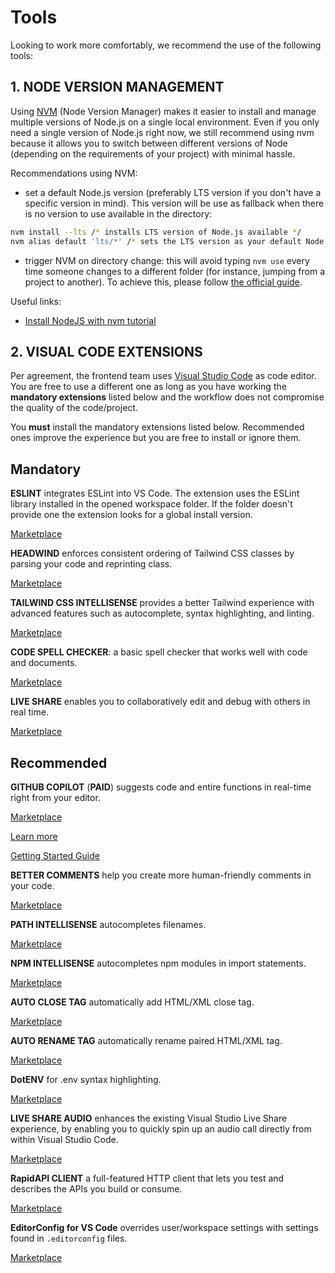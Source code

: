 
<Meta title="Docs/Tools" />

# Tools

Looking to work more comfortably, we recommend the use of the following tools:

## 1. NODE VERSION MANAGEMENT

Using [NVM](https://github.com/nvm-sh/nvm) (Node Version Manager) makes it easier to install and manage multiple versions of Node.js on a single local environment. Even if you only need a single version of Node.js right now, we still recommend using nvm because it allows you to switch between different versions of Node (depending on the requirements of your project) with minimal hassle.

Recommendations using NVM:

- set a default Node.js version (preferably LTS version if you don't have a specific version in mind). This version will be use as fallback when there is no version to use available in the directory:

```bash
nvm install --lts /* installs LTS version of Node.js available */
nvm alias default 'lts/*' /* sets the LTS version as your default Node.js version */
```

- trigger NVM on directory change: this will avoid typing `nvm use` every time someone changes to a different folder (for instance, jumping from a project to another). To achieve this, please follow [the official guide](https://github.com/nvm-sh/nvm#deeper-shell-integration).

Useful links:
- [Install NodeJS with nvm tutorial](https://heynode.com/tutorial/install-nodejs-locally-nvm)

## 2. VISUAL CODE EXTENSIONS

Per agreement, the frontend team uses [Visual Studio Code](https://code.visualstudio.com/) as code editor. You are free to use a different one as long as you have working the **mandatory extensions** listed below and the workflow does not compromise the quality of the code/project.

You **must** install the mandatory extensions listed below. Recommended ones improve the experience but you are free to install or ignore them.

## Mandatory

**ESLINT** integrates ESLint into VS Code. The extension uses the ESLint library installed in the opened workspace folder. If the folder doesn't provide one the extension looks for a global install version.

[Marketplace](https://marketplace.visualstudio.com/items?itemName=dbaeumer.vscode-eslint)


**HEADWIND** enforces consistent ordering of Tailwind CSS classes by parsing your code and reprinting class.

[Marketplace](https://marketplace.visualstudio.com/items?itemName=heybourn.headwind)


**TAILWIND CSS INTELLISENSE** provides a better Tailwind experience with advanced features such as autocomplete, syntax highlighting, and linting.

[Marketplace](https://marketplace.visualstudio.com/items?itemName=bradlc.vscode-tailwindcss)

**CODE SPELL CHECKER**: a basic spell checker that works well with code and documents.

[Marketplace](https://marketplace.visualstudio.com/items?itemName=streetsidesoftware.code-spell-checker)


**LIVE SHARE** enables you to collaboratively edit and debug with others in real time.

[Marketplace](https://marketplace.visualstudio.com/items?itemName=MS-vsliveshare.vsliveshare)



## Recommended

**GITHUB COPILOT** (**PAID**) suggests code and entire functions in real-time right from your editor.

[Marketplace](https://marketplace.visualstudio.com/items?itemName=GitHub.copilot)

[Learn more](github.com/features/copilot)

[Getting Started Guide](https://docs.github.com/en/copilot/getting-started-with-github-copilot/getting-started-with-github-copilot-in-visual-studio-code)


**BETTER COMMENTS** help you create more human-friendly comments in your code.

[Marketplace](https://marketplace.visualstudio.com/items?itemName=aaron-bond.better-comments)


**PATH INTELLISENSE** autocompletes filenames.

[Marketplace](https://marketplace.visualstudio.com/items?itemName=christian-kohler.path-intellisense)


**NPM INTELLISENSE** autocompletes npm modules in import statements.

[Marketplace](https://marketplace.visualstudio.com/items?itemName=christian-kohler.npm-intellisense)


**AUTO CLOSE TAG** automatically add HTML/XML close tag.

[Marketplace](https://marketplace.visualstudio.com/items?itemName=formulahendry.auto-close-tag)


**AUTO RENAME TAG** automatically rename paired HTML/XML tag.

[Marketplace](https://marketplace.visualstudio.com/items?itemName=formulahendry.auto-rename-tag)


**DotENV** for .env syntax highlighting.

[Marketplace](https://marketplace.visualstudio.com/items?itemName=mikestead.dotenv)


**LIVE SHARE AUDIO** enhances the existing Visual Studio Live Share experience, by enabling you to quickly spin up an audio call directly from within Visual Studio Code.

[Marketplace](https://marketplace.visualstudio.com/items?itemName=MS-vsliveshare.vsliveshare-audio)


**RapidAPI CLIENT** a full-featured HTTP client that lets you test and describes the APIs you build or consume.

[Marketplace](https://marketplace.visualstudio.com/items?itemName=RapidAPI.vscode-rapidapi-client)

**EditorConfig for VS Code** overrides user/workspace settings with settings found in `.editorconfig` files.

[Marketplace](https://marketplace.visualstudio.com/items?itemName=EditorConfig.EditorConfig)

